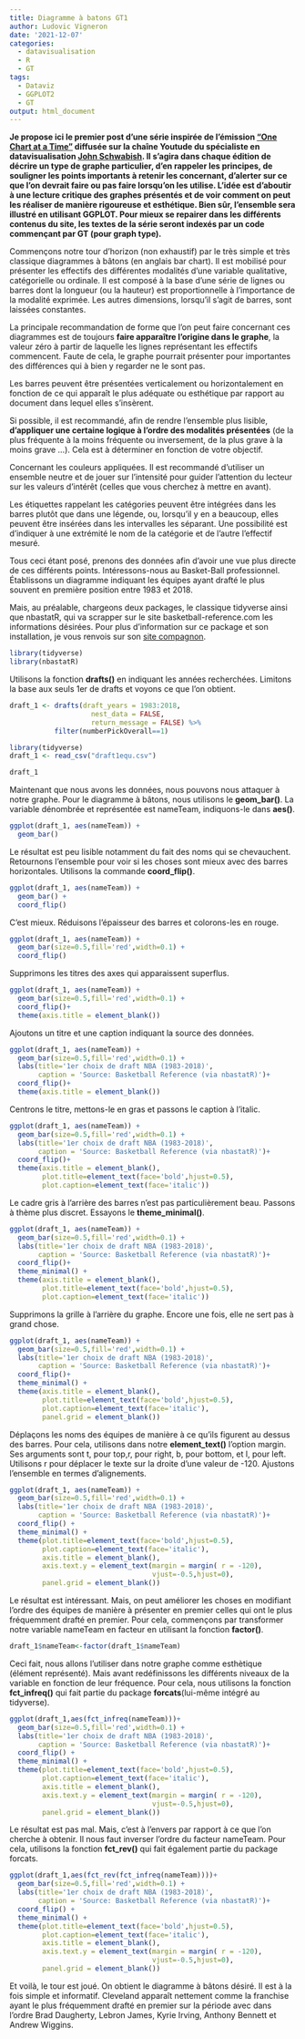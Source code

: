 ```yaml
---
title: Diagramme à batons GT1
author: Ludovic Vigneron
date: '2021-12-07'
categories:
  - datavisualisation
  - R
  - GT
tags:
  - Dataviz
  - GGPLOT2
  - GT
output: html_document
---
```


**Je propose ici le premier post d'une série inspirée de l'émission ["One Chart at a Time"](https://www.youtube.com/watch?v=gFFj22kjlZk&list=PLfv89tPxlTiVIrwuSBCISiBaGSH1CJR5-&index=1) diffusée sur la chaîne Youtude du spécialiste en datavisualisation [John Schwabish](https://policyviz.com/about/). Il s'agira dans chaque édition de décrire un type de graphe particulier, d'en rappeler les principes, de souligner les points importants à retenir les concernant, d'alerter sur ce que l'on devrait faire ou pas faire lorsqu'on les utilise. L'idée est d'aboutir à une lecture critique des graphes présentés et de voir comment on peut les réaliser de manière rigoureuse et esthétique. Bien sûr, l'ensemble sera illustré en utilisant GGPLOT. Pour mieux se repairer dans les différents contenus du site, les textes de la série seront indexés par un code commençant par GT (pour graph type).**

Commençons notre tour d'horizon (non exhaustif) par le très simple et très classique diagrammes à bâtons (en anglais bar chart). Il est mobilisé pour présenter les effectifs des différentes modalités d'une variable qualitative, catégorielle ou ordinale. Il est composé à la base d'une série de lignes ou barres dont la longueur (ou la hauteur) est proportionnelle à l'importance de la modalité exprimée. Les autres dimensions, lorsqu'il s'agit de barres, sont laissées constantes.        

La principale recommandation de forme que l'on peut faire concernant ces diagrammes est de toujours **faire apparaître l'origine dans le graphe**, la valeur zéro à partir de laquelle les lignes représentant les effectifs commencent. Faute de cela, le graphe pourrait présenter pour importantes des différences qui à bien y regarder ne le sont pas. 

Les barres peuvent être présentées verticalement ou horizontalement en fonction de ce qui apparaît le plus adéquate ou esthétique par rapport au document dans lequel elles s’insèrent. 

Si possible, il est recommandé, afin de rendre l'ensemble plus lisible, **d'appliquer une certaine logique à l'ordre des modalités présentées** (de la plus fréquente à la moins fréquente ou inversement, de la plus grave à la moins grave ...). Cela est à déterminer en fonction de votre objectif. 

Concernant les couleurs appliquées. Il est recommandé d'utiliser un ensemble neutre et de jouer sur l'intensité pour guider l'attention du lecteur sur les valeurs d'intérêt (celles que vous cherchez à mettre en avant).

Les étiquettes rappelant les catégories peuvent être intégrées dans les barres plutôt que dans une légende, ou, lorsqu'il y en a beaucoup, elles peuvent être insérées dans les intervalles les séparant. Une possibilité est d'indiquer à une extrémité le nom de la catégorie et de l'autre l'effectif mesuré.

Tous ceci étant posé, prenons des données afin d'avoir une vue plus directe de ces différents points. Intéressons-nous au Basket-Ball professionnel. Établissons un diagramme indiquant les équipes ayant drafté le plus souvent en première position entre 1983 et 2018.

Mais, au préalable, chargeons deux packages, le classique tidyverse ainsi que nbastatR, qui va scrapper sur le site basketball-reference.com les informations désirées. Pour plus d'information sur ce package et son installation, je vous renvois sur son [site compagnon](http://asbcllc.com/nbastatR/index.html).

```r
library(tidyverse)
library(nbastatR)
```

Utilisons la fonction **drafts()** en indiquant les années recherchées. Limitons la base aux seuls 1er de drafts et voyons ce que l'on obtient.

```r
draft_1 <- drafts(draft_years = 1983:2018,
                    nest_data = FALSE,
                    return_message = FALSE) %>% 
           filter(numberPickOverall==1)
```

```r
library(tidyverse)
draft_1 <- read_csv("draft1equ.csv")
```

```r
draft_1
```

Maintenant que nous avons les données, nous pouvons nous attaquer à notre graphe. Pour le diagramme à bâtons, nous utilisons le **geom_bar()**. La variable dénombrée et représentée est nameTeam, indiquons-le dans **aes()**.

```r
ggplot(draft_1, aes(nameTeam)) +
  geom_bar() 
```

Le résultat est peu lisible notamment du fait des noms qui se chevauchent. Retournons l'ensemble pour voir si les choses sont mieux avec des barres horizontales. Utilisons la commande **coord_flip()**.

```r
ggplot(draft_1, aes(nameTeam)) +
  geom_bar() +
  coord_flip()
```

C'est mieux. Réduisons l'épaisseur des barres et colorons-les en rouge.

```r
ggplot(draft_1, aes(nameTeam)) +
  geom_bar(size=0.5,fill='red',width=0.1) +
  coord_flip()
```

Supprimons les titres des axes qui apparaissent superflus.

```r
ggplot(draft_1, aes(nameTeam)) +
  geom_bar(size=0.5,fill='red',width=0.1) +
  coord_flip()+
  theme(axis.title = element_blank())
```

Ajoutons un titre et une caption indiquant la source des données.

```r
ggplot(draft_1, aes(nameTeam)) +
  geom_bar(size=0.5,fill='red',width=0.1) +
  labs(title='1er choix de draft NBA (1983-2018)',
       caption = 'Source: Basketball Reference (via nbastatR)')+
  coord_flip()+
  theme(axis.title = element_blank())
```

Centrons le titre, mettons-le en gras et passons le caption à l'italic.

```r
ggplot(draft_1, aes(nameTeam)) +
  geom_bar(size=0.5,fill='red',width=0.1) +
  labs(title='1er choix de draft NBA (1983-2018)',
       caption = 'Source: Basketball Reference (via nbastatR)')+
  coord_flip()+
  theme(axis.title = element_blank(),
        plot.title=element_text(face='bold',hjust=0.5),
        plot.caption=element_text(face='italic'))
```

Le cadre gris à l'arrière des barres n'est pas particulièrement beau. Passons à thème plus discret. Essayons le **theme_minimal()**.

```r
ggplot(draft_1, aes(nameTeam)) +
  geom_bar(size=0.5,fill='red',width=0.1) +
  labs(title='1er choix de draft NBA (1983-2018)',
       caption = 'Source: Basketball Reference (via nbastatR)')+
  coord_flip()+
  theme_minimal() +
  theme(axis.title = element_blank(),
        plot.title=element_text(face='bold',hjust=0.5),
        plot.caption=element_text(face='italic'))
```

Supprimons la grille à l'arrière du graphe. Encore une fois, elle ne sert pas à grand chose.

```r
ggplot(draft_1, aes(nameTeam)) +
  geom_bar(size=0.5,fill='red',width=0.1) +
  labs(title='1er choix de draft NBA (1983-2018)',
       caption = 'Source: Basketball Reference (via nbastatR)')+
  coord_flip()+
  theme_minimal() +
  theme(axis.title = element_blank(),
        plot.title=element_text(face='bold',hjust=0.5),
        plot.caption=element_text(face='italic'),
        panel.grid = element_blank())
```

Déplaçons les noms des équipes de manière à ce qu'ils figurent au dessus des barres. Pour cela, utilisons dans notre **element_text()** l'option margin. Ses arguments sont t, pour top,r, pour right, b, pour bottom, et l, pour left. Utilisons r pour déplacer le texte sur la droite d'une valeur de -120. Ajustons l'ensemble en termes d'alignements.

```r
ggplot(draft_1, aes(nameTeam)) +
  geom_bar(size=0.5,fill='red',width=0.1) +
  labs(title='1er choix de draft NBA (1983-2018)',
       caption = 'Source: Basketball Reference (via nbastatR)')+
  coord_flip() +
  theme_minimal() +
  theme(plot.title=element_text(face='bold',hjust=0.5),
        plot.caption=element_text(face='italic'),
        axis.title = element_blank(),
        axis.text.y = element_text(margin = margin( r = -120),
                                   vjust=-0.5,hjust=0),
        panel.grid = element_blank()) 
```

Le résultat est intéressant. Mais, on peut améliorer les choses en modifiant l'ordre des équipes de manière à présenter en premier celles qui ont le plus fréquemment drafté en premier. Pour cela, commençons par transformer notre variable nameTeam en facteur en utilisant la fonction **factor()**.

```r
draft_1$nameTeam<-factor(draft_1$nameTeam)
```

Ceci fait, nous allons l'utiliser dans notre graphe comme esthètique (élément représenté). Mais avant redéfinissons les différents niveaux de la variable en fonction de leur fréquence. Pour cela, nous utilisons la fonction **fct_infreq()** qui fait partie du package **forcats**(lui-même intégré au tidyverse).

```r
ggplot(draft_1,aes(fct_infreq(nameTeam)))+
  geom_bar(size=0.5,fill='red',width=0.1) +
  labs(title='1er choix de draft NBA (1983-2018)',
       caption = 'Source: Basketball Reference (via nbastatR)')+
  coord_flip() +
  theme_minimal() +
  theme(plot.title=element_text(face='bold',hjust=0.5),
        plot.caption=element_text(face='italic'),
        axis.title = element_blank(),
        axis.text.y = element_text(margin = margin( r = -120),
                                   vjust=-0.5,hjust=0),
        panel.grid = element_blank()) 
```

Le résultat est pas mal. Mais, c'est à l'envers par rapport à ce que l'on cherche à obtenir. Il nous faut inverser l'ordre du facteur nameTeam. Pour cela, utilisons la fonction **fct_rev()** qui fait également partie du package forcats.

```r
ggplot(draft_1,aes(fct_rev(fct_infreq(nameTeam))))+
  geom_bar(size=0.5,fill='red',width=0.1) +
  labs(title='1er choix de draft NBA (1983-2018)',
       caption = 'Source: Basketball Reference (via nbastatR)')+
  coord_flip() +
  theme_minimal() +
  theme(plot.title=element_text(face='bold',hjust=0.5),
        plot.caption=element_text(face='italic'),
        axis.title = element_blank(),
        axis.text.y = element_text(margin = margin( r = -120),
                                   vjust=-0.5,hjust=0),
        panel.grid = element_blank()) 
```

Et voilà, le tour est joué. On obtient le diagramme à bâtons désiré. Il est à la fois simple et informatif. Cleveland apparaît nettement comme la franchise ayant le plus fréquemment drafté en premier sur la période avec dans l'ordre Brad Daugherty, Lebron James, Kyrie Irving, Anthony Bennett et Andrew Wiggins.


